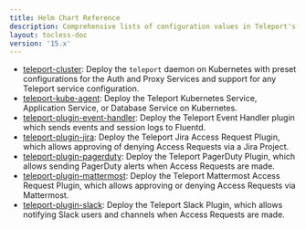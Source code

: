 ```yaml
---
title: Helm Chart Reference
description: Comprehensive lists of configuration values in Teleport's Helm charts
layout: tocless-doc
version: '15.x'
---
```


- [teleport-cluster](/reference/helm-reference/teleport-cluster): Deploy the
  `teleport` daemon on Kubernetes with preset configurations for the Auth and
  Proxy Services and support for any Teleport service configuration.
- [teleport-kube-agent](/reference/helm-reference/teleport-kube-agent): Deploy the
  Teleport Kubernetes Service, Application Service, or Database Service on
  Kubernetes.
- [teleport-plugin-event-handler](/reference/helm-reference/teleport-plugin-event-handler):
  Deploy the Teleport Event Handler plugin which sends events and session logs
  to Fluentd.
- [teleport-plugin-jira](/reference/helm-reference/teleport-plugin-jira): Deploy
  the Teleport Jira Access Request Plugin, which allows approving of denying
  Access Requests via a Jira Project.
- [teleport-plugin-pagerduty](/reference/helm-reference/teleport-plugin-pagerduty):
  Deploy the Teleport PagerDuty Plugin, which allows sending PagerDuty alerts
  when Access Requests are made.
- [teleport-plugin-mattermost](/reference/helm-reference/teleport-plugin-mattermost):
  Deploy the Teleport Mattermost Access Request Plugin, which allows approving
  or denying Access Requests via Mattermost.
- [teleport-plugin-slack](/reference/helm-reference/teleport-plugin-slack): Deploy
  the Teleport Slack Plugin, which allows notifying Slack users and channels
  when Access Requests are made.

